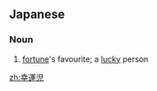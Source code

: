 {{also|幸運兒|幸运儿}}
==Japanese==
{{ja-kanjitab|こう|うん|じ|yomi=on}}

===Noun===
{{ja-noun|こううんじ}}

# [[fortune]]'s favourite; a [[lucky]] person

[[zh:幸運児]]